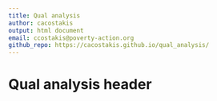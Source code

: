 ```yaml
---
title: Qual analysis
author: cacostakis
output: html document
email: ccostakis@poverty-action.org
github_repo: https://cacostakis.github.io/qual_analysis/
---
```


# Qual analysis header




